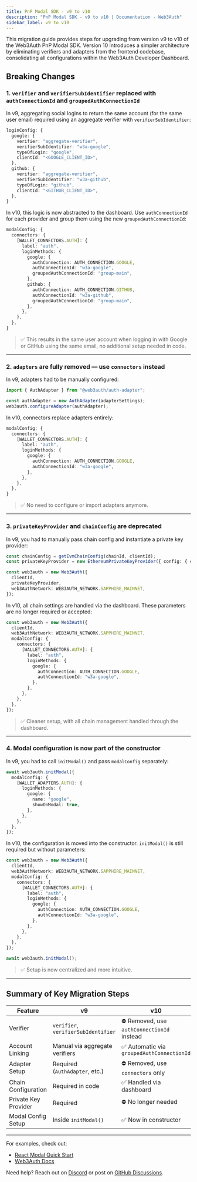 ```yaml
---
title: PnP Modal SDK - v9 to v10
description: "PnP Modal SDK - v9 to v10 | Documentation - Web3Auth"
sidebar_label: v9 to v10
---
```


This migration guide provides steps for upgrading from version v9 to v10 of the Web3Auth PnP Modal
SDK. Version 10 introduces a simpler architecture by eliminating verifiers and adapters from the
frontend codebase, consolidating all configurations within the Web3Auth Developer Dashboard.

## Breaking Changes

### 1. `verifier` and `verifierSubIdentifier` replaced with `authConnectionId` and `groupedAuthConnectionId`

In v9, aggregating social logins to return the same account (for the same user email) required using
an aggregate verifier with `verifierSubIdentifier`:

```ts title="v9 - Before"
loginConfig: {
  google: {
    verifier: "aggregate-verifier",
    verifierSubIdentifier: "w3a-google",
    typeOfLogin: "google",
    clientId: "<GOOGLE_CLIENT_ID>",
  },
  github: {
    verifier: "aggregate-verifier",
    verifierSubIdentifier: "w3a-github",
    typeOfLogin: "github",
    clientId: "<GITHUB_CLIENT_ID>",
  },
}
```

In v10, this logic is now abstracted to the dashboard. Use `authConnectionId` for each provider and
group them using the new `groupedAuthConnectionId`:

```ts title="v10 - After"
modalConfig: {
  connectors: {
    [WALLET_CONNECTORS.AUTH]: {
      label: "auth",
      loginMethods: {
        google: {
          authConnection: AUTH_CONNECTION.GOOGLE,
          authConnectionId: "w3a-google",
          groupedAuthConnectionId: "group-main",
        },
        github: {
          authConnection: AUTH_CONNECTION.GITHUB,
          authConnectionId: "w3a-github",
          groupedAuthConnectionId: "group-main",
        },
      },
    },
  },
}
```

> ✅ This results in the same user account when logging in with Google or GitHub using the same
> email, no additional setup needed in code.

---

### 2. `adapters` are fully removed — use `connectors` instead

In v9, adapters had to be manually configured:

```ts title="v9 - Before"
import { AuthAdapter } from "@web3auth/auth-adapter";

const authAdapter = new AuthAdapter(adapterSettings);
web3auth.configureAdapter(authAdapter);
```

In v10, connectors replace adapters entirely:

```ts title="v10 - After"
modalConfig: {
  connectors: {
    [WALLET_CONNECTORS.AUTH]: {
      label: "auth",
      loginMethods: {
        google: {
          authConnection: AUTH_CONNECTION.GOOGLE,
          authConnectionId: "w3a-google",
        },
      },
    },
  },
}
```

> ✅ No need to configure or import adapters anymore.

---

### 3. `privateKeyProvider` and `chainConfig` are deprecated

In v9, you had to manually pass chain config and instantiate a private key provider:

```ts title="v9 - Before"
const chainConfig = getEvmChainConfig(chainId, clientId);
const privateKeyProvider = new EthereumPrivateKeyProvider({ config: { chainConfig } });

const web3auth = new Web3Auth({
  clientId,
  privateKeyProvider,
  web3AuthNetwork: WEB3AUTH_NETWORK.SAPPHIRE_MAINNET,
});
```

In v10, all chain settings are handled via the dashboard. These parameters are no longer required or
accepted:

```ts title="v10 - After"
const web3auth = new Web3Auth({
  clientId,
  web3AuthNetwork: WEB3AUTH_NETWORK.SAPPHIRE_MAINNET,
  modalConfig: {
    connectors: {
      [WALLET_CONNECTORS.AUTH]: {
        label: "auth",
        loginMethods: {
          google: {
            authConnection: AUTH_CONNECTION.GOOGLE,
            authConnectionId: "w3a-google",
          },
        },
      },
    },
  },
});
```

> ✅ Cleaner setup, with all chain management handled through the dashboard.

---

### 4. Modal configuration is now part of the constructor

In v9, you had to call `initModal()` and pass `modalConfig` separately:

```ts title="v9 - Before"
await web3auth.initModal({
  modalConfig: {
    [WALLET_ADAPTERS.AUTH]: {
      loginMethods: {
        google: {
          name: "google",
          showOnModal: true,
        },
      },
    },
  },
});
```

In v10, the configuration is moved into the constructor. `initModal()` is still required but without
parameters:

```ts title="v10 - After"
const web3auth = new Web3Auth({
  clientId,
  web3AuthNetwork: WEB3AUTH_NETWORK.SAPPHIRE_MAINNET,
  modalConfig: {
    connectors: {
      [WALLET_CONNECTORS.AUTH]: {
        label: "auth",
        loginMethods: {
          google: {
            authConnection: AUTH_CONNECTION.GOOGLE,
            authConnectionId: "w3a-google",
          },
        },
      },
    },
  },
});

await web3auth.initModal();
```

> ✅ Setup is now centralized and more intuitive.

---

## Summary of Key Migration Steps

| Feature              | v9                                  | v10                                        |
| -------------------- | ----------------------------------- | ------------------------------------------ |
| Verifier             | `verifier`, `verifierSubIdentifier` | ⛔ Removed, use `authConnectionId` instead |
| Account Linking      | Manual via aggregate verifiers      | ✅ Automatic via `groupedAuthConnectionId` |
| Adapter Setup        | Required (`AuthAdapter`, etc.)      | ⛔ Removed, use `connectors` only          |
| Chain Configuration  | Required in code                    | ✅ Handled via dashboard                   |
| Private Key Provider | Required                            | ⛔ No longer needed                        |
| Modal Config Setup   | Inside `initModal()`                | ✅ Now in constructor                      |

---

For examples, check out:

- [React Modal Quick Start](https://github.com/Web3Auth/web3auth-pnp-examples/tree/main/web-modal-sdk/quick-starts/react-modal-quick-start)
- [Web3Auth Docs](https://web3auth.io/docs/sdk/pnp/web/modal)

Need help? Reach out on [Discord](https://discord.gg/web3auth) or post on
[GitHub Discussions](https://github.com/Web3Auth/web3auth-pnp-examples/discussions).
